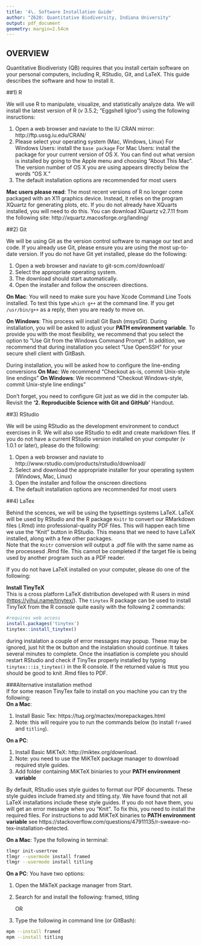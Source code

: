 ```yaml
---
title: '4\. Software Installation Guide'
author: "Z620: Quantitative Biodiversity, Indiana University"
output: pdf_document
geometry: margin=2.54cm
---
```


## OVERVIEW

Quantitative Biodiveristy (QB) requires that you install certain software on your personal computers, including R, RStudio, Git, and LaTeX.
This guide describes the software and how to install it.

##1) R

We will use R to manipulate, visualize, and statistically analyze data.
We will install the latest version of R (v 3.5.2; "Eggshell Igloo") using the following insructions:

1. Open a web browser and naviate to the IU CRAN mirror: http://ftp.ussg.iu.edu/CRAN/
2. Please select your operating system (Mac, Windows, Linux)
    For Windows Users: install the `base package`
    For Mac Users: install the package for your current version of OS X. You can find out what version is installed by going to the Apple menu and choosing "About This Mac". The version number of OS X you are using appears directly below the words "OS X."
3. The default installation options are recommended for most users

**Mac users please read**:
    The most recent versions of R no longer come packaged with an X11 graphics device.
    Instead, it relies on the program XQuartz for generating plots, etc.
    If you do not already have XQuarts installed, you will need to do this.
    You can download XQuartz v2.7.11 from the following site: http://xquartz.macosforge.org/landing/

##2) Git

We will be using Git as the version control software to manage our text and code.
If you already use Git, please ensure you are using the most up-to-date version.
If you do not have Git yet installed, please do the following:

1. Open a web browser and naviate to git-scm.com/download/
2. Select the appropriate operating system.
3. The download should start automatically.
4. Open the installer and follow the onscreen directions.

  **On Mac**: You will need to make sure you have Xcode Command Line Tools installed.
  To test this type `which g++` at the command line.
  If you get `/usr/bin/g++` as a reply, then you are ready to move on.
  
  **On Windows**: This process will install Git Bash (msysGit). 
  During installation, you will be asked to adjust your **PATH environment variable**.
  To provide you with the most flexibility, we recommend that you select the option to "Use Git from the Windows Command Prompt".
  In addition, we recommend that during installation you select "Use OpenSSH" for your secure shell client with GitBash.
  
  During installation, you will be asked how to configure the line-ending conversions
  **On Mac**: We recommend "Checkout as-is, commit Unix-style line endings"
  **On Windows**: We recommend "Checkout Windows-style, commit Unix-style line endings"
  
Don't forget, you need to configure Git just as we did in the computer lab. 
Revisit the **'2\. Reproducible Science with Git and GitHub'** Handout.

##3)  RStudio

We will be using RStudio as the development environment to conduct exercises in R. 
We will also use RStudio to edit and create markdown files. 
If you do not have a current RStudio version installed on your computer (v 1.0.1 or later), please do the following:

1. Open a web browser and naviate to http://www.rstudio.com/products/rstudio/download/
2. Select and download the appropriate installer for your operating system (Windows, Mac, Linux)
3. Open the installer and follow the onscreen directions
4. The default installation options are recommended for most users

##4)  LaTex

Behind the scences, we will be using the typsettings systems LaTeX.
LaTeX will be used by RStudio and the R package `Knitr` to convert our RMarkdown files (.Rmd) into professional-quality PDF files. 
This will happen each time we use the "Knit" button in RStudio.
This means that we need to have LaTeX installed, along with a few other packages.   
Note that the `Knitr` conversion will output a .pdf  file with the same name as the processesd .Rmd file. This cannot be completed if the target file is being used by another program such as a PDF reader.  

If you do not have LaTeX installed on your computer, please do one of the following: 

**Install TinyTeX**  
This is a cross platform LaTeX distribution developed with R users in mind (<https://yihui.name/tinytex/>). The `tinytex` R package can be used to install TinyTeX from the R console quite easily with the following 2 commands:  
```r
#requires web access
install.packages('tinytex') 
tinytex::install_tinytex()
```
during instalation a couple of error messages may popup. These may be ignored, just hit the `OK` button and the instalation should continue. It takes several minutes to complete.
Once the insatlation is complete you should restart RStudio and check if TinyTex properly installed by typing `tinytex:::is_tinytex()` in the R console. If the returned value is `TRUE` you should be good to knit .Rmd files to PDF.

###Alternative installation method  
If for some reason TinyTex faile to install on you machine you can try the following:  
**On a Mac**:

1. Install Basic Tex: https://tug.org/mactex/morepackages.html
2. Note: this will require you to run the commands below (to install `framed` and `titling`).

**On a PC**:

1. Install Basic MiKTeX: http://miktex.org/download.
2. Note: you need to use the MiKTeX package manager to download required style guides.
3. Add folder containing MiKTeX biniaries to your **PATH environment variable**

By default, RStudio uses style guides to format our PDF documents. 
These style guides include framed.sty and titling.sty.
We have found that not all LaTeX installations include these style guides.
If you do not have them, you will get an error message when you "Knit".
To fix this, you need to install the required files.
For instructions to add MiKTeX binaries to **PATH environment variable** see https://stackoverflow.com/questions/47911135/r-sweave-no-tex-installation-detected.

**On a Mac**:
Type the following in terminal:
    
```sh
tlmgr init-usertree
tlmgr --usermode install framed
tlmgr --usermode install titling
```

**On a PC**:
You have two options:
  
1. Open the MikTeX package manager from Start.
2. Search for and install the following: framed, titling
    
    OR
  
1. Type the following in command line (or GitBash):

```sh        
mpm --install framed
mpm --install titling
```


